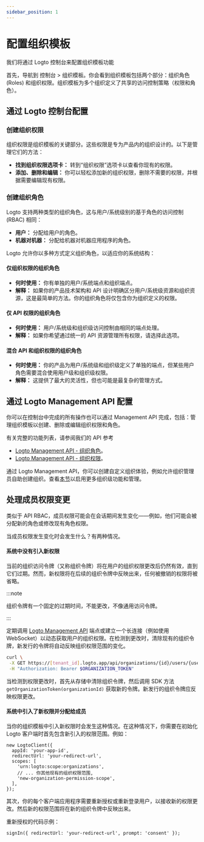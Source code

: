 ```yaml
---
sidebar_position: 1
---
```


# 配置组织模板

我们将通过 Logto 控制台来配置组织模板功能

首先，导航到 <CloudLink to="/organization-template">控制台 > 组织模板</CloudLink>。你会看到组织模板包括两个部分：组织角色 (Roles) 和组织权限。组织模板为多个组织定义了共享的访问控制策略（权限和角色）。

## 通过 Logto 控制台配置

### 创建组织权限

组织权限是组织模板的关键部分。这些权限是专为产品内的组织设计的。以下是管理它们的方法：

- **找到组织权限选项卡：** 转到“组织权限”选项卡以查看你现有的权限。
- **添加、删除和编辑：** 你可以轻松添加新的组织权限，删除不需要的权限，并根据需要编辑现有权限。

### 创建组织角色

Logto 支持两种类型的组织角色，这与用户/系统级别的基于角色的访问控制 (RBAC) 相同：

- **用户：** 分配给用户的角色。
- **机器对机器：** 分配给机器对机器应用程序的角色。

Logto 允许你以多种方式定义组织角色，以适应你的系统结构：

#### 仅组织权限的组织角色

- **何时使用：** 你有单独的用户/系统端点和组织端点。
- **解释：** 如果你的产品技术架构和 API 设计明确区分用户/系统级资源和组织资源，这是最简单的方法。你的组织角色将仅包含你为组织定义的权限。

#### 仅 API 权限的组织角色

- **何时使用：** 用户/系统级和组织级访问控制由相同的端点处理。
- **解释：** 如果你希望通过统一的 API 资源管理所有权限，请选择此选项。

#### 混合 API 和组织权限的组织角色

- **何时使用：** 你的产品为用户/系统级和组织级定义了单独的端点，但某些用户角色需要混合使用用户级和组织级权限。
- **解释：** 这提供了最大的灵活性，但也可能是最复杂的管理方式。

## 通过 Logto Management API 配置

你可以在控制台中完成的所有操作也可以通过 Management API 完成，包括：管理组织模板以创建、删除或编辑组织权限和角色。

有关完整的功能列表，请参阅我们的 API 参考

- [Logto Management API - 组织角色](https://openapi.logto.io/operation/operation-updateorganizationrole)。
- [Logto Management API - 组织权限](https://openapi.logto.io/operation/operation-listorganizationscopes)。

通过 Logto Management API，你可以创建自定义组织体验，例如允许组织管理员自助创建组织。查看[本节](/end-user-flows/organization-experience/)以启用更多组织级功能和管理。

## 处理成员权限变更

类似于 API RBAC，成员权限可能会在会话期间发生变化——例如，他们可能会被分配新的角色或修改现有角色权限。

当成员权限发生变化时会发生什么？有两种情况。

#### 系统中没有引入新权限

当前的组织访问令牌（又称组织令牌）将在用户的组织权限更改后仍然有效，直到它们过期。然而，新权限将在后续的组织令牌中反映出来，任何被撤销的权限将被省略。

:::note

组织令牌有一个固定的过期时间，不能更改，不像通用访问令牌。

:::

定期调用 [Logto Management API](../../../integrate-logto/interact-with-management-api/) 端点或建立一个长连接（例如使用 WebSocket）以动态获取用户的组织权限。在检测到更改时，清除现有的组织令牌，新发行的令牌将自动反映组织权限范围的变化。

```bash
curl \
 -X GET https://[tenant_id].logto.app/api/organizations/{id}/users/{userId}/scopes \
 -H "Authorization: Bearer $ORGANIZATION_TOKEN"
```

当检测到权限更改时，首先从存储中清除组织令牌，然后调用 SDK 方法 `getOrganizationToken(organizationId)` 获取新的令牌。新发行的组织令牌应反映权限更改。

#### 系统中引入了新权限并分配给成员

当你的组织模板中引入新权限时会发生这种情况。在这种情况下，你需要在初始化 Logto 客户端时首先包含新引入的权限范围。例如：

```tsx
new LogtoClient({
  appId: 'your-app-id',
  redirectUrl: 'your-redirect-url',
  scopes: [
    'urn:logto:scope:organizations',
    // ... 你其他现有的组织权限范围,
    'new-organization-permission-scope',
  ],
});
```

其次，你的每个客户端应用程序需要重新授权或重新登录用户，以接收新的权限更改。然后新的权限范围将在新的组织令牌中反映出来。

重新授权的代码示例：

```tsx
signIn({ redirectUrl: 'your-redirect-url', prompt: 'consent' });
```
